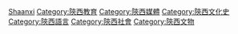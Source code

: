 [[Category:中國各省語言政策|Shaanxi]]

[[Category:陝西教育|Category:陝西教育]]

[[Category:陝西媒體|Category:陝西媒體]]

[[Category:陝西文化史|Category:陝西文化史]]

[[Category:陝西語言|Category:陝西語言]]

[[Category:陝西社會|Category:陝西社會]]
[[Category:陝西文物|Category:陝西文物]]
